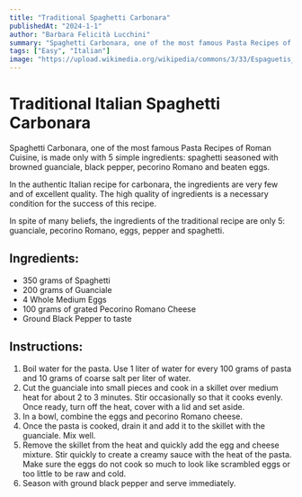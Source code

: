 ```yaml
---
title: "Traditional Spaghetti Carbonara"
publishedAt: "2024-1-1"
author: "Barbara Felicità Lucchini"
summary: "Spaghetti Carbonara, one of the most famous Pasta Recipes of Roman Cuisine, is made only with 5 simple ingredients: spaghetti seasoned with browned guanciale, black pepper, pecorino Romano and beaten eggs."
tags: ["Easy", "Italian"]
image: "https://upload.wikimedia.org/wikipedia/commons/3/33/Espaguetis_carbonara.jpg"
---
```


<!-- https://www.recipesfromitaly.com/spaghetti-carbonara-original-recipe/-->

# Traditional Italian Spaghetti Carbonara
Spaghetti Carbonara, one of the most famous Pasta Recipes of Roman Cuisine, is made only with 5 simple ingredients: spaghetti seasoned with browned guanciale, black pepper, pecorino Romano and beaten eggs.

In the authentic Italian recipe for carbonara, the ingredients are very few and of excellent quality. The high quality of ingredients is a necessary condition for the success of this recipe.

In spite of many beliefs, the ingredients of the traditional recipe are only 5: guanciale, pecorino Romano, eggs, pepper and spaghetti.

## Ingredients:
- 350 grams of Spaghetti
- 200 grams of Guanciale
- 4 Whole Medium Eggs
- 100 grams of grated Pecorino Romano Cheese
- Ground Black Pepper to taste

## Instructions:
1. Boil water for the pasta. Use 1 liter of water for every 100 grams of pasta and 10 grams of coarse salt per liter of water.
2. Cut the guanciale into small pieces and cook in a skillet over medium heat for about 2 to 3 minutes. Stir occasionally so that it cooks evenly. Once ready, turn off the heat, cover with a lid and set aside.
3. In a bowl, combine the eggs and pecorino Romano cheese.
4. Once the pasta is cooked, drain it and add it to the skillet with the guanciale. Mix well.
5. Remove the skillet from the heat and quickly add the egg and cheese mixture. Stir quickly to create a creamy sauce with the heat of the pasta. Make sure the eggs do not cook so much to look like scrambled eggs or too little to be raw and cold.
6. Season with ground black pepper and serve immediately.
